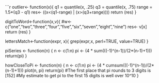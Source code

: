 ```r
outlier<- function(x){
q1 = quantile(x, .25)
q3 = quantile(x, .75)
range = 1.5*(q3 - q1)
res<- ((x<(q1-range) | (x>(q3+range))))
return (res)
}

digitToWord<-function(x,v){
#w<- c("one","two","three","four","five","six","seven","eight","nine")
res<- v[x]
return (res)
}

lettersMatch<-function(expr, x){
grep(expr,x, perl=TRUE, value=TRUE)
}

piSeries <- function(n) {
  n <- c(1:n)
  pi <- (4 * sum(((-1)^(n-1))/(2*(n-1)+1)))
  return(pi)
}

howCloseToPi <- function(n) {
  n <- c(1:n)
  pi <- (4 * cumsum(((-1)^(n-1))/(2*(n-1)+1)))
  plot(n, pi)
  return(pi)
#The first place that pi rounds to 3 digits is [152]
#My estimate to get pi to the first 15 digits is well over 10^10
}